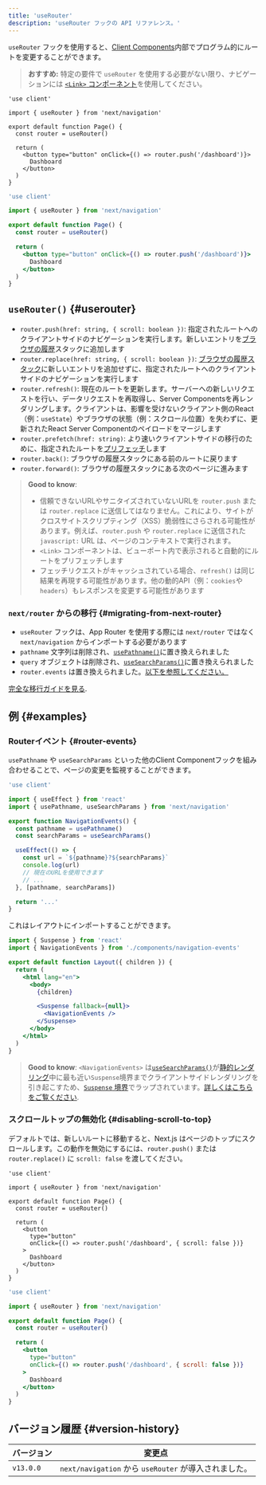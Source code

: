 ```yaml
---
title: 'useRouter'
description: 'useRouter フックの API リファレンス。'
---
```


`useRouter` フックを使用すると、[Client Components](/docs/app/building-your-application/rendering/client-components)内部でプログラム的にルートを変更することができます。

> **おすすめ:** 特定の要件で `useRouter` を使用する必要がない限り、ナビゲーションには [`<Link>` コンポーネント](/docs/app/building-your-application/routing/linking-and-navigating#link-component)を使用してください。

<Tabs>
<TabItem value="tsx" label="TypeScript">

```tsx title="app/example-client-component.tsx" switcher
'use client'

import { useRouter } from 'next/navigation'

export default function Page() {
  const router = useRouter()

  return (
    <button type="button" onClick={() => router.push('/dashboard')}>
      Dashboard
    </button>
  )
}
```

</TabItem>
<TabItem value="jsx" label="JavaScript">

```jsx title="app/example-client-component.js" switcher
'use client'

import { useRouter } from 'next/navigation'

export default function Page() {
  const router = useRouter()

  return (
    <button type="button" onClick={() => router.push('/dashboard')}>
      Dashboard
    </button>
  )
}
```

</TabItem>
</Tabs>

## `useRouter()` {#userouter}

- `router.push(href: string, { scroll: boolean })`: 指定されたルートへのクライアントサイドのナビゲーションを実行します。新しいエントリを[ブラウザの履歴](https://developer.mozilla.org/docs/Web/API/History_API)スタックに追加します
- `router.replace(href: string, { scroll: boolean })`: [ブラウザの履歴スタック](https://developer.mozilla.org/docs/Web/API/History_API)に新しいエントリを追加せずに、指定されたルートへのクライアントサイドのナビゲーションを実行します
- `router.refresh()`: 現在のルートを更新します。サーバーへの新しいリクエストを行い、データリクエストを再取得し、Server Componentsを再レンダリングします。クライアントは、影響を受けないクライアント側のReact（例：`useState`）やブラウザの状態（例：スクロール位置）を失わずに、更新されたReact Server Componentのペイロードをマージします
- `router.prefetch(href: string)`: より速いクライアントサイドの移行のために、指定されたルートを[プリフェッチ](/docs/app/building-your-application/routing/linking-and-navigating#2-prefetching)します
- `router.back()`: ブラウザの履歴スタックにある前のルートに戻ります
- `router.forward()`: ブラウザの履歴スタックにある次のページに進みます

> **Good to know**:
>
> - 信頼できないURLやサニタイズされていないURLを `router.push` または `router.replace` に送信してはなりません。これにより、サイトがクロスサイトスクリプティング（XSS）脆弱性にさらされる可能性があります。例えば、`router.push` や `router.replace` に送信された `javascript:` URL は、ページのコンテキストで実行されます。
> - `<Link>` コンポーネントは、ビューポート内で表示されると自動的にルートをプリフェッチします
> - フェッチリクエストがキャッシュされている場合、`refresh()` は同じ結果を再現する可能性があります。他の動的API（例：`cookies`や`headers`）もレスポンスを変更する可能性があります

### `next/router` からの移行 {#migrating-from-next-router}

- `useRouter` フックは、App Router を使用する際には `next/router` ではなく `next/navigation` からインポートする必要があります
- `pathname` 文字列は削除され、[`usePathname()`](/docs/app/api-reference/functions/use-pathname)に置き換えられました
- `query` オブジェクトは削除され、[`useSearchParams()`](/docs/app/api-reference/functions/use-search-params)に置き換えられました
- `router.events` は置き換えられました。[以下を参照してください。](#router-events)

[完全な移行ガイドを見る](/docs/app/building-your-application/upgrading/app-router-migration).

## 例 {#examples}

### Routerイベント {#router-events}

`usePathname` や `useSearchParams` といった他のClient Componentフックを組み合わせることで、ページの変更を監視することができます。

```jsx title="app/components/navigation-events.js"
'use client'

import { useEffect } from 'react'
import { usePathname, useSearchParams } from 'next/navigation'

export function NavigationEvents() {
  const pathname = usePathname()
  const searchParams = useSearchParams()

  useEffect(() => {
    const url = `${pathname}?${searchParams}`
    console.log(url)
    // 現在のURLを使用できます
    // ...
  }, [pathname, searchParams])

  return '...'
}
```

これはレイアウトにインポートすることができます。

```jsx title="app/layout.js" highlight={2,10-12}
import { Suspense } from 'react'
import { NavigationEvents } from './components/navigation-events'

export default function Layout({ children }) {
  return (
    <html lang="en">
      <body>
        {children}

        <Suspense fallback={null}>
          <NavigationEvents />
        </Suspense>
      </body>
    </html>
  )
}
```

> **Good to know**: `<NavigationEvents>` は[`useSearchParams()`](/docs/app/api-reference/functions/use-search-params)が[静的レンダリング](/docs/app/building-your-application/rendering/server-components#static-rendering-default)中に最も近い`Suspense`境界までクライアントサイドレンダリングを引き起こすため、[`Suspense` 境界](/docs/app/building-your-application/routing/loading-ui-and-streaming#example)でラップされています。[詳しくはこちらをご覧ください](/docs/app/api-reference/functions/use-search-params#behavior).

### スクロールトップの無効化 {#disabling-scroll-to-top}

デフォルトでは、新しいルートに移動すると、Next.js はページのトップにスクロールします。この動作を無効にするには、`router.push()` または `router.replace()` に `scroll: false` を渡してください。

<Tabs>
<TabItem value="tsx" label="TypeScript">

```tsx title="app/example-client-component.tsx" switcher
'use client'

import { useRouter } from 'next/navigation'

export default function Page() {
  const router = useRouter()

  return (
    <button
      type="button"
      onClick={() => router.push('/dashboard', { scroll: false })}
    >
      Dashboard
    </button>
  )
}
```

</TabItem>
<TabItem value="jsx" label="JavaScript">

```jsx title="app/example-client-component.jsx" switcher
'use client'

import { useRouter } from 'next/navigation'

export default function Page() {
  const router = useRouter()

  return (
    <button
      type="button"
      onClick={() => router.push('/dashboard', { scroll: false })}
    >
      Dashboard
    </button>
  )
}
```

</TabItem>
</Tabs>

## バージョン履歴 {#version-history}

| バージョン | 変更点                                                |
| ---------- | ----------------------------------------------------- |
| `v13.0.0`  | `next/navigation` から `useRouter` が導入されました。 |
